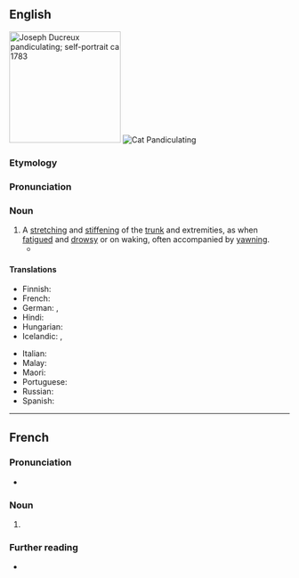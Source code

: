 ==English==
[[Image:Joseph Ducreux (French - Self-Portrait, Yawning - Google Art Project.jpg|thumb|200px|right|[[w:Joseph Ducreux|Joseph Ducreux]] pandiculating; self-portrait ca 1783]]
[[File:Cat_yawning_Pixabay.jpg|thumb|Cat Pandiculating]]

===Etymology===
{{suffix|en|pandiculate|ion}}

===Pronunciation===
{{rhymes|en|eɪʃən|s=5}}

===Noun===
{{en-noun|~}}

# A [[stretch]]ing and [[stiffen]]ing of the [[trunk]] and extremities, as when [[fatigue]]d and [[drowsy]] or on waking, often accompanied by [[yawn]]ing.
#* {{quote-book|en|year=1993|author=John Banville|title=Ghosts|passage=If I were a visitor from another planet - but then, am I not a visitor from another planet? - I think that of all the earthlings' quirks it is the act of '''pandiculation''' that would surprise and fascinate me most, that slow stretch and then the soundless ape-howl, in which they indulge themselves with such languorous relish.}}

====Translations====
{{trans-top|stretching and stiffening of the trunk and extremities as when fatigued and drowsy}}
* Finnish: {{t|fi|venyttely}}
* French: {{t+|fr|pandiculation|f}}
* German: {{t|de|Räkeln}}, {{t+|de|Strecken}}
* Hindi: {{t|hi|अंगड़ाई|f}}
* Hungarian: {{t-needed|hu}}
* Icelandic: {{t|is|syfjuteygjur|f-p}}, {{t|is|morgunteygjur|f-p}}
{{trans-mid}}
* Italian: {{t+|it|pandiculazione|f}}
* Malay: {{t|ms|menggeliat}}
* Maori: {{t|mi|taiaroa}}
* Portuguese: {{t-needed|pt}}
* Russian: {{t-needed|ru}}
* Spanish: {{t+|es|estiramiento|m}}
{{trans-bottom}}

{{Webster 1913}}

----

==French==

===Pronunciation===
* {{fr-IPA}}

===Noun===
{{fr-noun|f}}

# {{l|en|pandiculation}}

===Further reading===
* {{R:TLFi}}